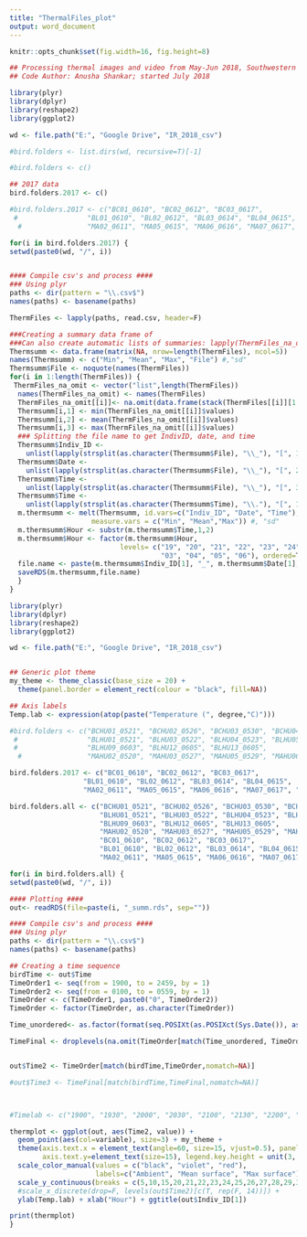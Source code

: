 ```yaml
---
title: "ThermalFiles_plot"
output: word_document
---
```



```r
knitr::opts_chunk$set(fig.width=16, fig.height=8) 
```


```r
## Processing thermal images and video from May-Jun 2018, Southwestern Research Station
## Code Author: Anusha Shankar; started July 2018

library(plyr)
library(dplyr)
library(reshape2)
library(ggplot2)

wd <- file.path("E:", "Google Drive", "IR_2018_csv")

#bird.folders <- list.dirs(wd, recursive=T)[-1]

#bird.folders <- c()

## 2017 data
bird.folders.2017 <- c()

#bird.folders.2017 <- c("BC01_0610", "BC02_0612", "BC03_0617",
 #                 "BL01_0610", "BL02_0612", "BL03_0614", "BL04_0615",
  #                "MA02_0611", "MA05_0615", "MA06_0616", "MA07_0617", "MA08_0619")

for(i in bird.folders.2017) {
setwd(paste0(wd, "/", i))


#### Compile csv's and process ####
### Using plyr
paths <- dir(pattern = "\\.csv$")
names(paths) <- basename(paths)

ThermFiles <- lapply(paths, read.csv, header=F)

###Creating a summary data frame of 
###Can also create automatic lists of summaries: lapply(ThermFiles_na_omit[[i]], summary)
Thermsumm <- data.frame(matrix(NA, nrow=length(ThermFiles), ncol=5))
names(Thermsumm) <- c("Min", "Mean", "Max", "File") #,"sd"
Thermsumm$File <- noquote(names(ThermFiles))
for(i in 1:length(ThermFiles)) { 
 ThermFiles_na_omit <- vector("list",length(ThermFiles))
  names(ThermFiles_na_omit) <- names(ThermFiles)
  ThermFiles_na_omit[[i]]<- na.omit(data.frame(stack(ThermFiles[[i]][1:ncol(ThermFiles[[i]])])))[1]
  Thermsumm[i,1] <- min(ThermFiles_na_omit[[i]]$values)
  Thermsumm[i,2] <- mean(ThermFiles_na_omit[[i]]$values)
  Thermsumm[i,3] <- max(ThermFiles_na_omit[[i]]$values)
  ### Splitting the file name to get IndivID, date, and time
  Thermsumm$Indiv_ID <- 
    unlist(lapply(strsplit(as.character(Thermsumm$File), "\\_"), "[", 1))
  Thermsumm$Date <- 
    unlist(lapply(strsplit(as.character(Thermsumm$File), "\\_"), "[", 2))
  Thermsumm$Time <- 
    unlist(lapply(strsplit(as.character(Thermsumm$File), "\\_"), "[", 3))
  Thermsumm$Time <- 
    unlist(lapply(strsplit(as.character(Thermsumm$Time), "\\."), "[", 1))
  m.thermsumm <- melt(Thermsumm, id.vars=c("Indiv_ID", "Date", "Time"), 
                    measure.vars = c("Min", "Mean","Max")) #, "sd"
  m.thermsumm$Hour <- substr(m.thermsumm$Time,1,2)
  m.thermsumm$Hour <- factor(m.thermsumm$Hour, 
                           levels= c("19", "20", "21", "22", "23", "24", "01", "02",
                                     "03", "04", "05", "06"), ordered=T)
  file.name <- paste(m.thermsumm$Indiv_ID[1], "_", m.thermsumm$Date[1], "_summ.rds", sep="")
  saveRDS(m.thermsumm,file.name)
  }
}

```

```r

library(plyr)
library(dplyr)
library(reshape2)
library(ggplot2)

wd <- file.path("E:", "Google Drive", "IR_2018_csv")


## Generic plot theme
my_theme <- theme_classic(base_size = 20) + 
  theme(panel.border = element_rect(colour = "black", fill=NA))

## Axis labels
Temp.lab <- expression(atop(paste("Temperature (", degree,"C)")))

#bird.folders <- c("BCHU01_0521", "BCHU02_0526", "BCHU03_0530", "BCHU04_0607", "BCHU05_0607",
 #                 "BLHU01_0521", "BLHU03_0522", "BLHU04_0523", "BLHU05_0523", "BLHU06_0526", "BLHU07_0529", #"BLHU08_0601", 
 #                 "BLHU09_0603", "BLHU12_0605", "BLHU13_0605", 
  #                "MAHU02_0520", "MAHU03_0527", "MAHU05_0529", "MAHU06_0530", "MAHU10_0603", "MAHU12_0606", #"MAHU13_0606")

bird.folders.2017 <- c("BC01_0610", "BC02_0612", "BC03_0617",
                  "BL01_0610", "BL02_0612", "BL03_0614", "BL04_0615",
                  "MA02_0611", "MA05_0615", "MA06_0616", "MA07_0617", "MA08_0619")

bird.folders.all <- c("BCHU01_0521", "BCHU02_0526", "BCHU03_0530", "BCHU04_0607", "BCHU05_0607",
                      "BLHU01_0521", "BLHU03_0522", "BLHU04_0523", "BLHU05_0523", "BLHU06_0526", "BLHU07_0529", "BLHU08_0601", 
                      "BLHU09_0603", "BLHU12_0605", "BLHU13_0605", 
                      "MAHU02_0520", "MAHU03_0527", "MAHU05_0529", "MAHU06_0530", "MAHU10_0603", "MAHU12_0606", "MAHU13_0606",
                      "BC01_0610", "BC02_0612", "BC03_0617",
                      "BL01_0610", "BL02_0612", "BL03_0614", "BL04_0615",
                      "MA02_0611", "MA05_0615", "MA06_0616", "MA07_0617", "MA08_0619")

for(i in bird.folders.all) {
setwd(paste0(wd, "/", i))

#### Plotting ####
out<- readRDS(file=paste(i, "_summ.rds", sep=""))

#### Compile csv's and process ####
### Using plyr
paths <- dir(pattern = "\\.csv$")
names(paths) <- basename(paths)

## Creating a time sequence
birdTime <- out$Time
TimeOrder1 <- seq(from = 1900, to = 2459, by = 1)
TimeOrder2 <- seq(from = 0100, to = 0559, by = 1)
TimeOrder <- c(TimeOrder1, paste0("0", TimeOrder2))
TimeOrder <- factor(TimeOrder, as.character(TimeOrder))

Time_unordered<- as.factor(format(seq.POSIXt(as.POSIXct(Sys.Date()), as.POSIXct(Sys.Date()+1), by = "1 min"),"%H%M", tz="GMT"))

TimeFinal <- droplevels(na.omit(TimeOrder[match(Time_unordered, TimeOrder,nomatch=NA)]))


out$Time2 <- TimeOrder[match(birdTime,TimeOrder,nomatch=NA)]

#out$Time3 <- TimeFinal[match(birdTime,TimeFinal,nomatch=NA)]



#Timelab <- c("1900", "1930", "2000", "2030", "2100", "2130", "2200", "2230", "2300", "2330", "2400", "2430", "0100", "0130", #"0200", "0230", "0300", "0330", "0400", "0430", "0500", "0530", "0600")

thermplot <- ggplot(out, aes(Time2, value)) +
  geom_point(aes(col=variable), size=3) + my_theme +
  theme(axis.text.x = element_text(angle=60, size=15, vjust=0.5), panel.grid.major.y = element_line(colour="grey", size=0.5),
        axis.text.y=element_text(size=15), legend.key.height = unit(3, 'lines'),  plot.title = element_text(hjust = 0.5)) +
  scale_color_manual(values = c("black", "violet", "red"), 
                     labels=c("Ambient", "Mean surface", "Max surface"), name="Temperature") + 
  scale_y_continuous(breaks = c(5,10,15,20,21,22,23,24,25,26,27,28,29,30,35)) +
  #scale_x_discrete(drop=F, levels(out$Time2)[c(T, rep(F, 14))]) +
  ylab(Temp.lab) + xlab("Hour") + ggtitle(out$Indiv_ID[1])

print(thermplot)
}
```
